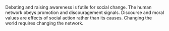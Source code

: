 
Debating and raising awareness is futile for social change. The human network obeys promotion and discouragement signals. Discourse and moral values are effects of social action rather than its causes. Changing the world requires changing the network.
